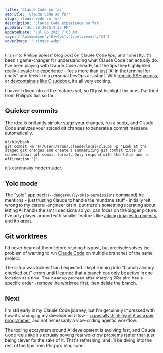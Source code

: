 ```yaml
---
title: 'Claude Code so far'
seoTitle: 'Claude Code so far'
slug: 'claude-code-so-far'
description: 'Claude Code experience so far.'
pubDate: 'Jun 28 2025 8:35 PM'
updatedDate: 'Jul 06 2025 7:03 AM'
tags: ["Automation","DevOps","Development","AI"]
coverImage: './image.webp'
---
```


I ran into [Philipp Spiess' blog post on Claude Code tips](https://spiess.dev/blog/how-i-use-claude-code), and honestly, it's been a game-changer for understanding what Claude Code can actually do. I’ve been playing with Claude Code already, but the tips they highlighted really elevate the experience - feels more than just "AI in the terminal for chats”, and feels like a personal DevOps assistant. With [remote SSH access](https://www.reddit.com/r/ClaudeAI/comments/1lmqayh/using_claude_code_on_my_phone_over_ssh_with_the/), or [devcontainers like Claudebox](https://www.reddit.com/r/ClaudeAI/comments/1l56jrs/i_made_claudebox_run_claude_code_without/), it’s all very exciting.


I haven’t dived into all the features yet, so I’ll just highlight the ones I’ve tried from Philipp’s tips so far:


## **Quicker commits**


The idea is brilliantly simple: stage your changes, run a script, and Claude Code analyzes your staged git changes to generate a commit message automatically. 


```shell
#!/bin/bash
git commit -m "$(/Users/arun/.claude/local/claude -p "Look at the staged git changes and create a summarizing git commit title in conventional git commit format. Only respond with the title and no affirmation.")"
```


It’s essentially modern [aider](https://github.com/Aider-AI/aider).


## **Yolo mode**


The "yolo" approach (`--dangerously-skip-permissions` command) he mentions - just trusting Claude to handle the mundane stuff - initially felt wrong to my careful-engineer brain. But there's something liberating about letting AI handle the small decisions so you can focus on the bigger picture. I’ve only played around with smaller features like [adding images to projects](https://github.com/arunsathiya/portfolio/pull/108), and it’s great.


## **Git worktrees**


I'd never heard of them before reading his post, but precisely solves the problem of wanting to run [Claude Code](https://docs.anthropic.com/en/docs/claude-code/overview) on multiple branches of the same project.


The setup was trickier than I expected. I kept running into "branch already checked out" errors until I learned that a branch can only be active in one location at a time. The cleanup process after merging PRs also has a specific order - remove the worktree first, then delete the branch.


## Next


I'm still early in my Claude Code journey, but I'm genuinely impressed with how it's changing my development flow - [especially thinking of it as a pair programmer](https://www.linkedin.com/posts/dharmesh_currently-pair-coding-with-both-claude-code-activity-7344803271762489346-87p2?utm_source=share&utm_medium=member_desktop&rcm=ACoAAD4VzzsBo89OgNIHWTRqDmwLVXMBMR1DT48), and not necessarily a vibe-coding agentic workflow. 


The tooling ecosystem around AI development is evolving fast, and Claude Code feels like it's actually solving real workflow problems rather than just being clever for the sake of it. That's refreshing, and I’ll be diving into the rest of the tips from Philipp’s blog soon.

